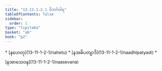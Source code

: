 ```yaml
---
title: "13.11.1.2.1 ဝိဘင်္ဂဝါရ"
tableOfContents: false
sidebar:
  order: 1
type: "tipitaka"
basket: "ab"
book: "p2"
---
```



<DynamicBreadcrumb />



<TableOfContents book="p2" section="13.11.1.2.1">
* [နဟေတု](13-11-1-2-1/nahetu)
* [နအဓိပတျာဒိ](13-11-1-2-1/naadhipatyadi)
* [နအာသေဝန](13-11-1-2-1/naasevana)
</TableOfContents>